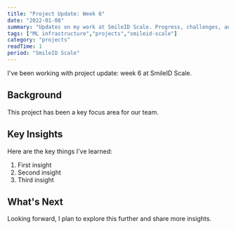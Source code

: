 ```yaml
---
title: "Project Update: Week 6"
date: "2022-01-08"
summary: "Updates on my work at SmileID Scale. Progress, challenges, and lessons learned."
tags: ["ML infrastructure","projects","smileid-scale"]
category: "projects"
readTime: 1
period: "SmileID Scale"
---
```


I've been working with project update: week 6 at SmileID Scale.

## Background

This project has been a key focus area for our team.

## Key Insights

Here are the key things I've learned:

1. First insight
2. Second insight
3. Third insight

## What's Next

Looking forward, I plan to explore this further and share more insights.

